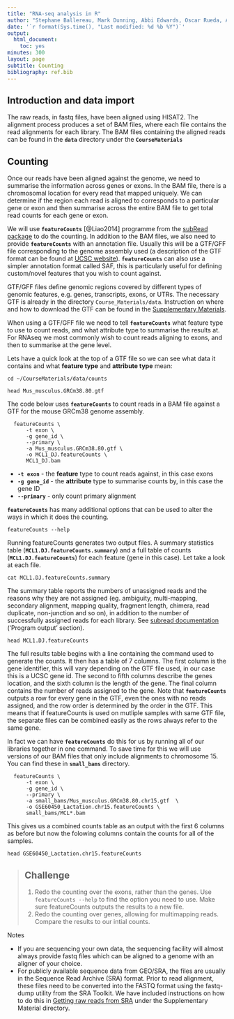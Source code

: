 ```yaml
---
title: "RNA-seq analysis in R"
author: "Stephane Ballereau, Mark Dunning, Abbi Edwards, Oscar Rueda, Ashley Sawle"
date: '`r format(Sys.time(), "Last modified: %d %b %Y")`'
output:
  html_document:
    toc: yes
minutes: 300
layout: page
subtitle: Counting
bibliography: ref.bib
---
```



## Introduction and data import

The raw reads, in fastq files, have been aligned using HISAT2. The alignment
process produces a set of BAM files, where each file contains the read
alignments for each library. The BAM files containing the aligned reads can be
found in the **`data`** directory under the **`CourseMaterials`** 

## Counting

Once our reads have been aligned against the genome, we need to summarise the
information across genes or exons. In the BAM file, there is a chromosomal
location for every read that mapped uniquely. We can determine if the region
each read is aligned to corresponds to a particular gene or exon and then
summarise across the entire BAM file to get total read counts for each gene or
exon. 

We will use **`featureCounts`** [@Liao2014] programme from the [subRead
package](http://subread.sourceforge.net/) to do the counting. In addition to
the BAM files, we also need to provide **`featureCounts`** with an annotation
file. Usually this will be a GTF/GFF file corresponding to the genome assembly
used (a description of the GTF  format  can  be  found  at  [UCSC
website](http://genome.ucsc.edu/FAQ/FAQformat.html#format4)).
**`featureCounts`** can also use a simpler annotation format called SAF, this
is particularly useful for defining custom/novel features that you wish to
count against.

GTF/GFF files define genomic regions covered by different types of genomic
features, e.g. genes, transcripts, exons, or UTRs. The necessary GTF is already
in the directory `Course_Materials/data`. Instruction on where and how to
download the GTF can be found in the [Supplementary
Materials](../Supplementary_Materials/S1_Getting_raw_reads_from_SRA.html).

When using a GTF/GFF file we need to tell **`featureCounts`** what feature type
to use to count reads, and what attribute type to summarise the results at. For
RNAseq we most commonly wish to count reads aligning to exons, and then to
summarise at the gene level. 

Lets have a quick look at the top of a GTF file so we can see what data it
contains and what **feature type** and **attribute type** mean:

```
cd ~/CourseMaterials/data/counts
  
head Mus_musculus.GRCm38.80.gtf
```

The code below uses **`featureCounts`** to count reads in a BAM file against a
GTF for the mouse GRCm38 genome assembly.

```
  featureCounts \
      -t exon \
      -g gene_id \
      --primary \
      -a Mus_musculus.GRCm38.80.gtf \
      -o MCL1_DJ.featureCounts \
      MCL1_DJ.bam
```
* **`-t exon`** - the **feature** type to count reads against, in this case
  exons
* **`-g gene_id`** - the **attribute** type to summarise counts by, in this
  case the gene ID
* **`--primary`** - only count primary alignment

**`featureCounts`** has many additional options that can be used to alter the
ways in which it does the counting.

```
featureCounts --help
```

Running featureCounts generates two output files. A summary statistics table
(**`MCL1.DJ.featureCounts.summary`**) and a full table of counts
(**`MCL1.DJ.featureCounts`**) for each feature (gene in this case). Let take a
look at each file.

```
cat MCL1.DJ.featureCounts.summary
```

The summary table reports the numbers of unassigned reads and the reasons why
they are not assigned (eg. ambiguity, multi-mapping, secondary alignment,
mapping quality, fragment length, chimera, read duplicate, non-junction and so
on), in addition to the number of successfully assigned reads for each library.
See [subread
documentation](http://bioinf.wehi.edu.au/subread-package/SubreadUsersGuide.pdf)
('Program output' section).

```
head MCL1.DJ.featureCounts
```

The full results table begins with a line containing the command used to
generate the counts. It then has a table of 7 columns. The first column is the
gene identifier, this will vary depending on the GTF file used, in our case
this is a UCSC gene id. The second to fifth columns describe the genes
location, and the sixth column is the length of the gene. The final column
contains the number of reads assigned to the gene. Note that
**`featureCounts`** outputs a row for every gene in the GTF, even the ones with
no reads assigned, and the row order is determined by the order in the GTF.
This means that if featureCounts is used on mutliple samples with same GTF
file, the separate files can be combined easily as the rows always refer to the
same gene.

In fact we can have **`featureCounts`** do this for us by running all of our
libraries together in one command. To save time for this we will use versions
of our BAM files that only include alignments to chromosome 15. You can find
these in **`small_bams`** directory.

```
  featureCounts \
      -t exon \
      -g gene_id \
      --primary \
      -a small_bams/Mus_musculus.GRCm38.80.chr15.gtf  \
      -o GSE60450_Lactation.chr15.featureCounts \
      small_bams/MCL*.bam
```

This gives us a combined counts table as an output with the first 6 columns as
before but now the folowing columns contain the counts for all of the samples.

```
head GSE60450_Lactation.chr15.featureCounts
```

> ## Challenge {.challenge}
>
> 1. Redo the counting over the exons, rather than the genes. Use
>    `featureCounts --help` to find the option you need to use. Make sure
>    featureCounts outputs the results to a new file.
> 2. Redo the counting over genes, allowing for multimapping reads. Compare the
>    results to our intial counts.
>


Notes

* If you are sequencing your own data, the sequencing facility will almost
  always provide fastq files which can be aligned to a genome with an aligner
  of your choice.  
* For publicly available sequence data from GEO/SRA, the files are usually in
  the Sequence Read Archive (SRA) format. Prior to read alignment, these files
  need to be converted into the FASTQ format using the fastq-dump utility from
  the SRA Toolkit. We have included instructions on how to do this in [Getting
  raw reads from
  SRA](../Supplementary_Materials/S1_Getting_raw_reads_from_SRA.html) under the
  Supplementary Material directory.  

